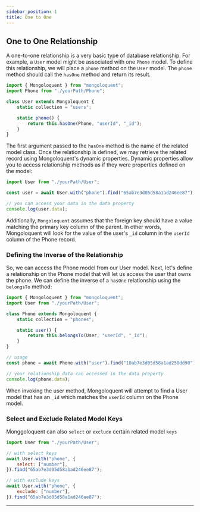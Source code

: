 ```yaml
---
sidebar_position: 1
title: One to One
---
```



## One to One Relationship

A one-to-one relationship is a very basic type of database relationship. For example, a `User` model might be associated with one `Phone` model. To define this relationship, we will place a `phone` method on the `User` model. The `phone` method should call the `hasOne` method and return its result.

```js
import { Mongoloquent } from "mongoloquent";
import Phone from "./yourPath/Phone";

class User extends Mongoloquent {
	static collection = "users";

	static phone() {
		return this.hasOne(Phone, "userId", "_id");
	}
}
```

The first argument passed to the `hasOne` method is the name of the related model class. Once the relationship is defined, we may retrieve the related record using Mongoloquent's dynamic properties. Dynamic properties allow you to access relationship methods as if they were properties defined on the model:

```js
import User from "./yourPath/User";

const user = await User.with("phone").find("65ab7e3d05d58a1ad246ee87");

// you can access your data in the data property
console.log(user.data);
```

Additionally, `Mongoloquent` assumes that the foreign key should have a value matching the primary key column of the parent. In other words, Mongoloquent will look for the value of the user's `_id` column in the `userId` column of the Phone record.

### Defining the Inverse of the Relationship

So, we can access the Phone model from our User model. Next, let's define a relationship on the Phone model that will let us access the user that owns the phone. We can define the inverse of a `hasOne` relationship using the `belongsTo` method:

```js
import { Mongoloquent } from "mongoloquent";
import User from "./yourPath/User";

class Phone extends Mongoloquent {
	static collection = "phones";

	static user() {
		return this.belongsTo(User, "userId", "_id");
	}
}

// usage
const phone = await Phone.with("user").find("10ab7e3d05d58a1ad250dd90");

// your relationship data can accessed in the data property
console.log(phone.data);
```

When invoking the user method, Mongoloquent will attempt to find a User model that has an `_id` which matches the `userId` column on the Phone model.

### Select and Exclude Related Model Keys

Monggoloquent can also `select` or `exclude` certain related model `keys`

```js
import User from "./yourPath/User";

// with select keys
await User.with("phone", {
	select: ["number"],
}).find("65ab7e3d05d58a1ad246ee87");

// with exclude keys
await User.with("phone", {
	exclude: ["number"],
}).find("65ab7e3d05d58a1ad246ee87");
```

---

<Sponsor />
